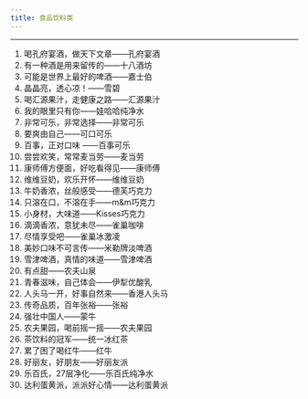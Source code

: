 ---
title: 食品饮料类
---

---

1. 喝孔府宴酒，做天下文章——孔府宴酒
2. 有一种酒是用来留传的——十八酒坊
3. 可能是世界上最好的啤酒——嘉士伯
4. 晶晶亮，透心凉！——雪碧
5. 喝汇源果汁，走健康之路——汇源果汁
6. 我的眼里只有你——娃哈哈纯净水
7. 非常可乐，非常选择——非常可乐
8. 要爽由自己——可口可乐
9. 百事，正对口味 ——百事可乐
10. 尝尝欢笑，常常麦当劳——麦当劳
11. 康师傅方便面，好吃看得见——康师傅
12. 维维豆奶，欢乐开怀——维维豆奶
13. 牛奶香浓，丝般感受——德芙巧克力
14. 只溶在口，不溶在手——m&m巧克力
15. 小身材，大味道——Kisses巧克力
16. 滴滴香浓，意犹未尽——雀巢咖啡
17. 尽情享受吧——雀巢冰激凌
18. 美妙口味不可言传——米勒牌淡啤酒
19. 雪津啤酒，真情的味道——雪津啤酒
20. 有点甜——农夫山泉
21. 青春滋味，自己体会——伊犁优酸乳
22. 人头马一开，好事自然来——香港人头马
23. 传奇品质，百年张裕——张裕
24. 强壮中国人——蒙牛
25. 农夫果园，喝前摇一摇——农夫果园
26. 茶饮料的冠军——统一冰红茶
27. 累了困了喝红牛——红牛
28. 好丽友，好朋友——好丽友派
29. 乐百氏，27层净化——乐百氏纯净水
30. 达利蛋黄派，派派好心情——达利蛋黄派